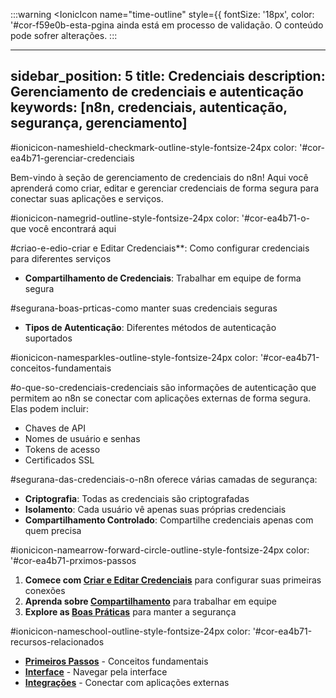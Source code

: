 ﻿:::warning
<IonicIcon name="time-outline" style={{ fontSize: '18px', color: '#cor-f59e0b-esta-pgina ainda está em processo de validação. O conteúdo pode sofrer alterações.
:::

---
sidebar_position: 5
title: Credenciais
description: Gerenciamento de credenciais e autenticação
keywords: [n8n, credenciais, autenticação, segurança, gerenciamento]
---

#ionicicon-nameshield-checkmark-outline-style-fontsize-24px color: '#cor-ea4b71-gerenciar-credenciais

Bem-vindo à seção de gerenciamento de credenciais do n8n! Aqui você aprenderá como criar, editar e gerenciar credenciais de forma segura para conectar suas aplicações e serviços.

#ionicicon-namegrid-outline-style-fontsize-24px color: '#cor-ea4b71-o-que você encontrará aqui

#criao-e-edio-criar e Editar Credenciais**: Como configurar credenciais para diferentes serviços
- **Compartilhamento de Credenciais**: Trabalhar em equipe de forma segura

#segurana-boas-prticas-como manter suas credenciais seguras
- **Tipos de Autenticação**: Diferentes métodos de autenticação suportados

#ionicicon-namesparkles-outline-style-fontsize-24px color: '#cor-ea4b71-conceitos-fundamentais

#o-que-so-credenciais-credenciais são informações de autenticação que permitem ao n8n se conectar com aplicações externas de forma segura. Elas podem incluir:

- Chaves de API
- Nomes de usuário e senhas
- Tokens de acesso
- Certificados SSL

#segurana-das-credenciais-o-n8n oferece várias camadas de segurança:

- **Criptografia**: Todas as credenciais são criptografadas
- **Isolamento**: Cada usuário vê apenas suas próprias credenciais
- **Compartilhamento Controlado**: Compartilhe credenciais apenas com quem precisa

#ionicicon-namearrow-forward-circle-outline-style-fontsize-24px color: '#cor-ea4b71-prximos-passos

1. **Comece com [Criar e Editar Credenciais](./criar-editar)** para configurar suas primeiras conexões
2. **Aprenda sobre [Compartilhamento](./compartilhamento)** para trabalhar em equipe
3. **Explore as [Boas Práticas](./boas-praticas)** para manter a segurança

#ionicicon-nameschool-outline-style-fontsize-24px color: '#cor-ea4b71-recursos-relacionados

- **[Primeiros Passos](../../primeiros-passos/guia-instalacao)** - Conceitos fundamentais
- **[Interface](../interface/navegacao-editor-ui)** - Navegar pela interface
- **[Integrações](../../integracoes/)** - Conectar com aplicações externas

